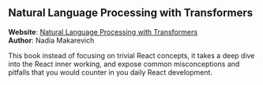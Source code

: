 
## Natural Language Processing with Transformers

<UnderConstruction />

**Website**: [Natural Language Processing with Transformers](https://www.advanced-react.com)\
**Author**: Nadia Makarevich

This book instead of focusing on trivial React concepts, it takes a deep dive into the React inner working, and expose common misconceptions and pitfalls that you would counter in you daily React development.